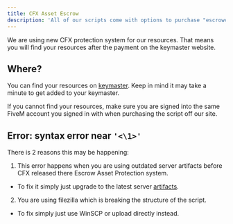 ```yaml
---
title: CFX Asset Escrow
description: 'All of our scripts come with options to purchase "escrowed", what this means is that the source code is not open, but there is also an option to purchase unlocked.'
---
```


We are using new CFX protection system for our resources. That means you will find your resources after the payment on the keymaster website.

## Where?
You can find your resources on [keymaster](https://keymaster.fivem.net/asset-grants). Keep in mind it may take a minute to get added to your keymaster.

<Warning>
If you cannot find your resources, make sure you are signed into the same FiveM account you signed in with when purchasing the script off our site.
</Warning>


## Error: syntax error near ``'<\1>'``

There is 2 reasons this may be happening:


1. This error happens when you are using outdated server artifacts before CFX released there Escrow Asset Protection system.
- To fix it simply just upgrade to the latest server [artifacts](https://runtime.fivem.net/artifacts/fivem/build_server_windows/master/).

2. You are using filezilla which is breaking the structure of the script.
- To fix simply just use WinSCP or upload directly instead.

